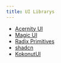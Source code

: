 ```yaml
---
title: UI Librarys
---
```


- [Acernity UI](https://ui.aceternity.com/)
- [Magic UI](https://magicui.design/)
- [Radix Primitives](https://www.radix-ui.com/primitives)
- [shadcn](https://ui.shadcn.com/)
- [KokonutUI](https://kokonut.dev/)
